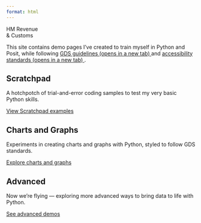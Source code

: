```yaml
---
format: html
---
```


<div class="gem-c-organisation-logo brand--hm-revenue-customs govuk-!-margin-bottom-6">
 <div class="gem-c-organisation-logo__container gem-c-organisation-logo__crest gem-c-organisation-logo__crest--hmrc brand__border-color">
   <span class="gem-c-organisation-logo__name">HM Revenue<br>&amp; Customs</span>
 </div>
</div>

<p class="govuk-body">
 This site contains demo pages I’ve created to train myself in Python and Posit, while following
 <a class="govuk-link" href="https://design-system.service.gov.uk/" target="_blank" rel="noopener noreferrer">
   GDS guidelines <span class="govuk-visually-hidden">(opens in a new tab)</span>
 </a>
 and
 <a class="govuk-link" href="https://www.w3.org/TR/WCAG22/" target="_blank" rel="noopener noreferrer">
   accessibility standards <span class="govuk-visually-hidden">(opens in a new tab)</span>
 </a>.
</p>

<div class="govuk-grid-row">
 <div class="govuk-grid-column-one-third-from-desktop govuk-!-margin-bottom-8">
  <h2 class="govuk-heading-l govuk-!-font-weight-bold">Scratchpad</h2>
  <p class="govuk-body">A hotchpotch of trial-and-error coding samples to test my very basic Python skills.</p>
  <p class="govuk-body">
    <a href="scratchpad.qmd" class="govuk-link govuk-!-font-weight-bold">View Scratchpad examples</a>
  </p>
 </div>

 <div class="govuk-grid-column-one-third-from-desktop govuk-!-margin-bottom-8">
  <h2 class="govuk-heading-l govuk-!-font-weight-bold">Charts and Graphs</h2>
  <p class="govuk-body">Experiments in creating charts and graphs with Python, styled to follow GDS standards.</p>
  <p class="govuk-body">
    <a href="charts-and-graphs.qmd" class="govuk-link govuk-!-font-weight-bold">Explore charts and graphs</a>
  </p>
 </div>

 <div class="govuk-grid-column-one-third-from-desktop govuk-!-margin-bottom-8">
  <h2 class="govuk-heading-l govuk-!-font-weight-bold">Advanced</h2>
  <p class="govuk-body">Now we’re flying — exploring more advanced ways to bring data to life with Python.</p>
  <p class="govuk-body">
    <a href="advanced.qmd" class="govuk-link govuk-!-font-weight-bold">See advanced demos</a>
  </p>
 </div>

</div>
